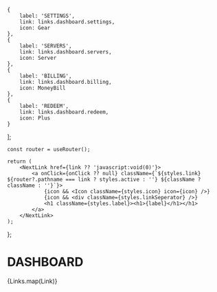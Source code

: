 
    {
        label: 'SETTINGS',
        link: links.dashboard.settings,
        icon: Gear
    },
    {
        label: 'SERVERS',
        link: links.dashboard.servers,
        icon: Server
    },
    {
        label: 'BILLING',
        link: links.dashboard.billing,
        icon: MoneyBill
    },
    {
        label: 'REDEEM',
        link: links.dashboard.redeem,
        icon: Plus
    }
];

    const router = useRouter();

    return (
        <NextLink href={link ?? 'javascript:void(0)'}>
            <a onClick={onClick ?? null} className={`${styles.link} ${router?.pathname === link ? styles.active : ''} ${className ? className : ''}`}>
                {icon && <Icon className={styles.icon} icon={icon} />}
                {icon && <div className={styles.linkSeperator} />}
                <h1 className={styles.label}><h1>{label}</h1></h1>
            </a>
        </NextLink>
    );
};


<div className={styles.sidebar}>
    <h1 className={styles.title}>DASHBOARD</h1>
    <div className={styles.seperator} />
    <div className={styles.links}>
        {Links.map(Link)}
        <Link className={styles.logoutLink} onClick={Logout} label='LOG OUT' icon={LogOut} />
    </div>
</div>